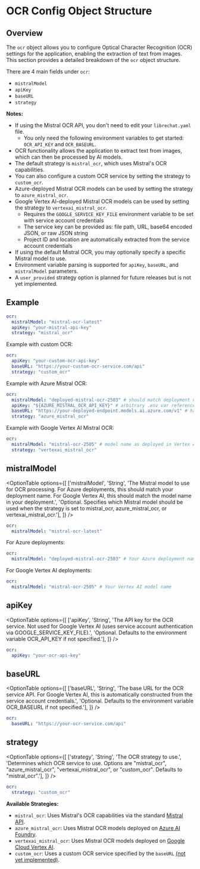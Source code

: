 # OCR Config Object Structure

## Overview

The `ocr` object allows you to configure Optical Character Recognition (OCR) settings for the application, enabling the extraction of text from images. This section provides a detailed breakdown of the `ocr` object structure.

There are 4 main fields under `ocr`:

  - `mistralModel`
  - `apiKey`
  - `baseURL`
  - `strategy`

**Notes:**

- If using the Mistral OCR API, you don't need to edit your `librechat.yaml` file.
    - You only need the following environment variables to get started: `OCR_API_KEY` and `OCR_BASEURL`.
- OCR functionality allows the application to extract text from images, which can then be processed by AI models.
- The default strategy is `mistral_ocr`, which uses Mistral's OCR capabilities.
- You can also configure a custom OCR service by setting the strategy to `custom_ocr`.
- Azure-deployed Mistral OCR models can be used by setting the strategy to `azure_mistral_ocr`.
- Google Vertex AI-deployed Mistral OCR models can be used by setting the strategy to `vertexai_mistral_ocr`.
  - Requires the `GOOGLE_SERVICE_KEY_FILE` environment variable to be set with service account credentials
  - The service key can be provided as: file path, URL, base64 encoded JSON, or raw JSON string
  - Project ID and location are automatically extracted from the service account credentials
- If using the default Mistral OCR, you may optionally specify a specific Mistral model to use.
- Environment variable parsing is supported for `apiKey`, `baseURL`, and `mistralModel` parameters.
- A `user_provided` strategy option is planned for future releases but is not yet implemented.

## Example

```yaml filename="ocr"
ocr:
  mistralModel: "mistral-ocr-latest"
  apiKey: "your-mistral-api-key"
  strategy: "mistral_ocr"
```

Example with custom OCR:

```yaml filename="ocr with custom OCR"
ocr:
  apiKey: "your-custom-ocr-api-key"
  baseURL: "https://your-custom-ocr-service.com/api"
  strategy: "custom_ocr"
```

Example with Azure Mistral OCR:

```yaml filename="ocr with Azure Mistral OCR"
ocr:
  mistralModel: "deployed-mistral-ocr-2503" # should match deployment name on Azure
  apiKey: "${AZURE_MISTRAL_OCR_API_KEY}" # arbitrary .env var reference
  baseURL: "https://your-deployed-endpoint.models.ai.azure.com/v1" # hardcoded, can also be .env var reference
  strategy: "azure_mistral_ocr"
```

Example with Google Vertex AI Mistral OCR:

```yaml filename="ocr with Google Vertex AI Mistral OCR"
ocr:
  mistralModel: "mistral-ocr-2505" # model name as deployed in Vertex AI
  strategy: "vertexai_mistral_ocr"
```

## mistralModel

<OptionTable
  options={[
    ['mistralModel', 'String', 'The Mistral model to use for OCR processing. For Azure deployments, this should match your deployment name. For Google Vertex AI, this should match the model name in your deployment.', 'Optional. Specifies which Mistral model should be used when the strategy is set to mistral_ocr, azure_mistral_ocr, or vertexai_mistral_ocr.'],
  ]}
/>

```yaml filename="ocr / mistralModel"
ocr:
  mistralModel: "mistral-ocr-latest"
```

For Azure deployments:

```yaml filename="ocr / mistralModel (Azure)"
ocr:
  mistralModel: "deployed-mistral-ocr-2503" # Your Azure deployment name
```

For Google Vertex AI deployments:

```yaml filename="ocr / mistralModel (Google Vertex AI)"
ocr:
  mistralModel: "mistral-ocr-2505" # Your Vertex AI model name
```

## apiKey

<OptionTable
  options={[
    ['apiKey', 'String', 'The API key for the OCR service. Not used for Google Vertex AI (uses service account authentication via GOOGLE_SERVICE_KEY_FILE).', 'Optional. Defaults to the environment variable OCR_API_KEY if not specified.'],
  ]}
/>

```yaml filename="ocr / apiKey"
ocr:
  apiKey: "your-ocr-api-key"
```

## baseURL

<OptionTable
  options={[
    ['baseURL', 'String', 'The base URL for the OCR service API. For Google Vertex AI, this is automatically constructed from the service account credentials.', 'Optional. Defaults to the environment variable OCR_BASEURL if not specified.'],
  ]}
/>

```yaml filename="ocr / baseURL"
ocr:
  baseURL: "https://your-ocr-service.com/api"
```



## strategy

<OptionTable
  options={[
    ['strategy', 'String', 'The OCR strategy to use.', 'Determines which OCR service to use. Options are "mistral_ocr", "azure_mistral_ocr", "vertexai_mistral_ocr", or "custom_ocr". Defaults to "mistral_ocr".'],
  ]}
/>

```yaml filename="ocr / strategy"
ocr:
  strategy: "custom_ocr"
```

**Available Strategies:**

- `mistral_ocr`: Uses Mistral's OCR capabilities via the standard [Mistral API](/docs/features/ocr#1-mistral-ocr-default).
- `azure_mistral_ocr`: Uses Mistral OCR models deployed on [Azure AI Foundry](/docs/features/ocr#2-azure-mistral-ocr).
- `vertexai_mistral_ocr`: Uses Mistral OCR models deployed on [Google Cloud Vertex AI](/docs/features/ocr#3-google-vertex-ai-mistral-ocr).
- `custom_ocr`: Uses a custom OCR service specified by the `baseURL` [(not yet implemented)](/docs/features/ocr#future-enhancements).
